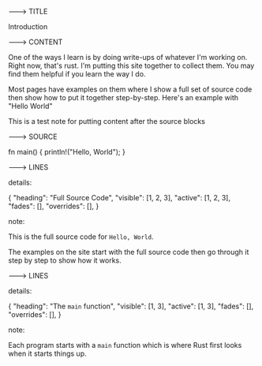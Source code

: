 ---> TITLE

Introduction

---> CONTENT

One of the ways I learn is by doing write-ups of
whatever I'm working on. Right now, that's rust.
I'm putting this site together to collect them.
You may find them helpful if you learn the way
I do.

Most pages have examples on them where I show
a full set of source code then show how to
put it together step-by-step. Here's an example
with "Hello World"

<div id="source" />

This is a test note for putting content 
after the source blocks


---> SOURCE

fn main() {
  println!("Hello, World");
}

---> LINES

details:

{
  "heading": "Full Source Code", 
  "visible": [1, 2, 3],
  "active": [1, 2, 3],
  "fades": [],
  "overrides": [],
}

note: 

This is the full source code for 
`Hello, World`.

The examples on the site start with the 
full source code then go through it 
step by step to show how it works.


---> LINES

details:

{
  "heading": "The `main` function", 
  "visible": [1,  3],
  "active": [1,  3],
  "fades": [],
  "overrides": [],
}

note: 

Each program starts with a `main` function
which is where Rust first looks when it starts
things up.


